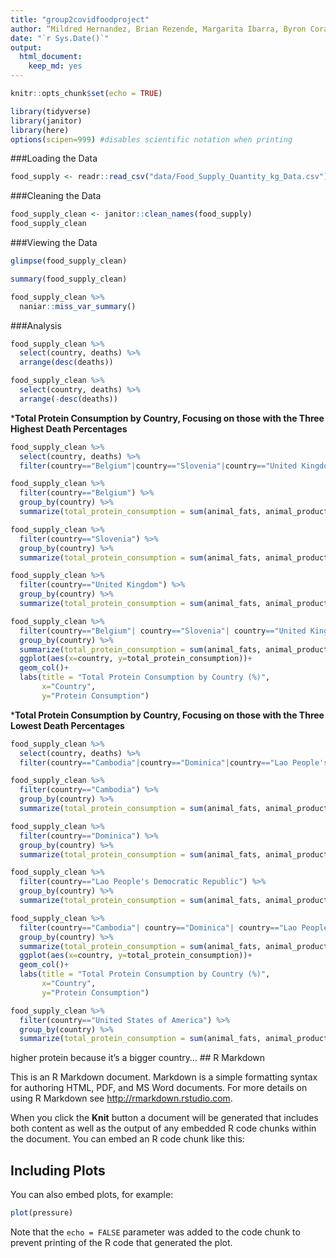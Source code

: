```yaml
---
title: "group2covidfoodproject"
author: “Mildred Hernandez, Brian Rezende, Margarita Ibarra, Byron Corado”
date: "`r Sys.Date()`"
output: 
  html_document: 
    keep_md: yes
---
```


```r
knitr::opts_chunk$set(echo = TRUE)
```

```r
library(tidyverse)
library(janitor)
library(here)
options(scipen=999) #disables scientific notation when printing
```

###Loading the Data
```r
food_supply <- readr::read_csv("data/Food_Supply_Quantity_kg_Data.csv")
```
###Cleaning the Data
```r
food_supply_clean <- janitor::clean_names(food_supply)
food_supply_clean
```
###Viewing the Data
```r
glimpse(food_supply_clean)
```
```r
summary(food_supply_clean)
```

```r
food_supply_clean %>%
  naniar::miss_var_summary()
```
###Analysis
```r
food_supply_clean %>%
  select(country, deaths) %>%
  arrange(desc(deaths))
```
```r
food_supply_clean %>%
  select(country, deaths) %>%
  arrange(-desc(deaths))
```

***Total Protein Consumption by Country, Focusing on those with the Three Highest Death Percentages**
```r
food_supply_clean %>%
  select(country, deaths) %>%
  filter(country=="Belgium"|country=="Slovenia"|country=="United Kingdom"|country=="United States of America")
```
```r
food_supply_clean %>%
  filter(country=="Belgium") %>%
  group_by(country) %>%
  summarize(total_protein_consumption = sum(animal_fats, animal_products, aquatic_products_other, eggs, fish_seafood, meat, milk_excluding_butter, offals))
```

```r
food_supply_clean %>%
  filter(country=="Slovenia") %>%
  group_by(country) %>%
  summarize(total_protein_consumption = sum(animal_fats, animal_products, aquatic_products_other, eggs, fish_seafood, meat, milk_excluding_butter, offals))
```

```r
food_supply_clean %>%
  filter(country=="United Kingdom") %>%
  group_by(country) %>%
  summarize(total_protein_consumption = sum(animal_fats, animal_products, aquatic_products_other, eggs, fish_seafood, meat, milk_excluding_butter, offals))
```

```r
food_supply_clean %>%
  filter(country=="Belgium"| country=="Slovenia"| country=="United Kingdom") %>%
  group_by(country) %>%
  summarize(total_protein_consumption = sum(animal_fats, animal_products, aquatic_products_other, eggs, fish_seafood, meat, milk_excluding_butter, offals)) %>%
  ggplot(aes(x=country, y=total_protein_consumption))+
  geom_col()+
  labs(title = "Total Protein Consumption by Country (%)",
       x="Country",
       y="Protein Consumption")
```

***Total Protein Consumption by Country, Focusing on those with the Three Lowest Death Percentages**
```r
food_supply_clean %>%
  select(country, deaths) %>%
  filter(country=="Cambodia"|country=="Dominica"|country=="Lao People's Democratic Republic")
```

```r
food_supply_clean %>%
  filter(country=="Cambodia") %>%
  group_by(country) %>%
  summarize(total_protein_consumption = sum(animal_fats, animal_products, aquatic_products_other, eggs, fish_seafood, meat, milk_excluding_butter, offals))
```

```r
food_supply_clean %>%
  filter(country=="Dominica") %>%
  group_by(country) %>%
  summarize(total_protein_consumption = sum(animal_fats, animal_products, aquatic_products_other, eggs, fish_seafood, meat, milk_excluding_butter, offals))
```

```r
food_supply_clean %>%
  filter(country=="Lao People's Democratic Republic") %>%
  group_by(country) %>%
  summarize(total_protein_consumption = sum(animal_fats, animal_products, aquatic_products_other, eggs, fish_seafood, meat, milk_excluding_butter, offals))
```

```r
food_supply_clean %>%
  filter(country=="Cambodia"| country=="Dominica"| country=="Lao People's Democratic Republic") %>%
  group_by(country) %>%
  summarize(total_protein_consumption = sum(animal_fats, animal_products, aquatic_products_other, eggs, fish_seafood, meat, milk_excluding_butter, offals)) %>%
  ggplot(aes(x=country, y=total_protein_consumption))+
  geom_col()+
  labs(title = "Total Protein Consumption by Country (%)",
       x="Country",
       y="Protein Consumption")
```

```r
food_supply_clean %>%
  filter(country=="United States of America") %>%
  group_by(country) %>%
  summarize(total_protein_consumption = sum(animal_fats, animal_products, aquatic_products_other, eggs, fish_seafood, meat, milk_excluding_butter, offals))
```
higher protein because it's a bigger country...
## R Markdown

This is an R Markdown document. Markdown is a simple formatting syntax for authoring HTML, PDF, and MS Word documents. For more details on using R Markdown see <http://rmarkdown.rstudio.com>.

When you click the **Knit** button a document will be generated that includes both content as well as the output of any embedded R code chunks within the document. You can embed an R code chunk like this:


## Including Plots

You can also embed plots, for example:

```r
plot(pressure)
```

Note that the `echo = FALSE` parameter was added to the code chunk to prevent printing of the R code that generated the plot.
